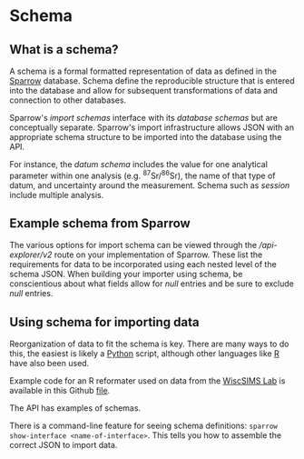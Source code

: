 
# Schema

## What is a schema?

A schema is a formal formatted representation of data as defined in
the [Sparrow](https://sparrow-data.org/) database. Schema define the reproducible
structure that is entered into the database and allow for subsequent transformations
of data and connection to other databases.

Sparrow's _import schemas_ interface with its _database schemas_ but are
conceptually separate. Sparrow's import infrastructure allows JSON with an
appropriate schema structure to be imported into the database using the API.

For instance, the _datum schema_ includes the value for one analytical
parameter within one analysis (e.g. <sup>87</sup>Sr/<sup>86</sup>Sr),
the name of that type of datum, and uncertainty around the measurement.
Schema such as _session_ include multiple analysis.

## Example schema from Sparrow

The various options for import schema can be viewed through the
_/api-explorer/v2_ route on your implementation of Sparrow. These list the
requirements for data to be incorporated using each nested level of the schema
JSON. When building your importer using schema, be conscientious about what
fields allow for _null_ entries and be sure to exclude _null_ entries.

## Using schema for importing data

Reorganization of data to fit the schema is key. There are many ways to do this, the easiest is likely a [Python](https://www.python.org/) script, although other languages like [R](https://www.r-project.org/) have also been used.

Example code for an R reformater used on data from the [WiscSIMS Lab](http://www.geology.wisc.edu/~wiscsims/) is available in this Github [file](https://github.com/thefallingduck/WiscSIMSDataExtractor/blob/7d6aae690397ac4fe2e9e2b774a80cc6f8a4facd/SparrowReformater.R).

The API has examples of schemas.

<!-- Add MDX component for schema examples here -->

There is a command-line feature for seeing schema definitions:
`sparrow show-interface <name-of-interface>`.
This tells you how to assemble the correct JSON to import data.

